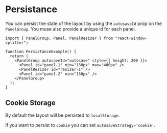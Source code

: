 
# Persistance

You can persist the state of the layout by using the `autosaveId` prop on the `PanelGroup`.
You muse also provide a unique id for each panel.

```tsx
import { PanelGroup, Panel, PanelResizer } from "react-window-splitter";

function PersistanceExample() {
  return (
    <PanelGroup autosaveId="autosave" style={{ height: 200 }}>
      <Panel id="panel-1" min="130px" max="400px" />
      <PanelResizer id="resizer-1" />
      <Panel id="panel-2" min="130px" />
    </PanelGroup>
  );
}
```

## Cookie Storage

By default the layout will be persisted to `localStorage`.

If you want to persist to `cookie` you can set `autosaveStrategy='cookie'`.

